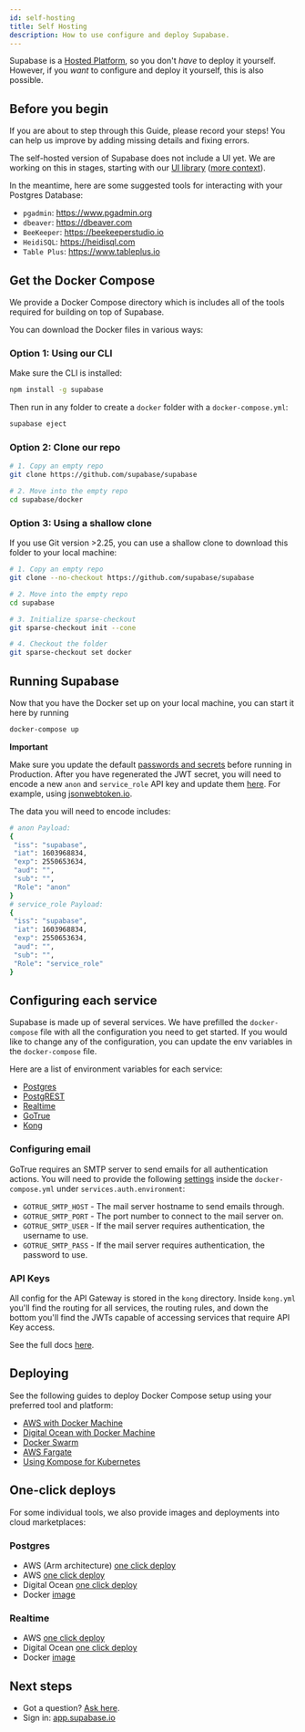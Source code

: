 ```yaml
---
id: self-hosting
title: Self Hosting
description: How to use configure and deploy Supabase.
---
```


Supabase is a [Hosted Platform](https://app.supabase.io), so you don't _have_ to deploy it yourself. 
However, if you _want_ to configure and deploy it yourself, this is also possible.

## Before you begin

If you are about to step through this Guide, please record your steps! You can help us improve by adding 
missing details and fixing errors.

The self-hosted version of Supabase does not include a UI yet. 
We are working on this in stages, starting with our [UI library](https://github.com/supabase/ui) 
([more context](https://github.com/supabase/supabase/discussions/1001#discussioncomment-558696)).

In the meantime, here are some suggested tools for interacting with your Postgres Database:

- `pgadmin`: https://www.pgadmin.org 
- `dbeaver`: https://dbeaver.com 
- `BeeKeeper`: https://beekeeperstudio.io
- `HeidiSQL`: https://heidisql.com
- `Table Plus`: https://www.tableplus.io

## Get the Docker Compose

We provide a Docker Compose directory which is includes all of the tools required for building on top of Supabase. 

You can download the Docker files in various ways:

### Option 1: Using our CLI 

Make sure the CLI is installed:

```bash
npm install -g supabase
```

Then run in any folder to create a `docker` folder with a `docker-compose.yml`:

```bash
supabase eject
```

### Option 2: Clone our repo

```bash
# 1. Copy an empty repo
git clone https://github.com/supabase/supabase

# 2. Move into the empty repo
cd supabase/docker
```

### Option 3: Using a shallow clone

If you use Git version >2.25, you can use a shallow clone to download this folder to your local machine:

```bash
# 1. Copy an empty repo
git clone --no-checkout https://github.com/supabase/supabase

# 2. Move into the empty repo
cd supabase

# 3. Initialize sparse-checkout
git sparse-checkout init --cone

# 4. Checkout the folder
git sparse-checkout set docker
```

## Running Supabase

Now that you have the Docker set up on your local machine, you can start it here by running 

```bash
docker-compose up
```

**Important** 

Make sure you update the default [passwords and secrets](https://github.com/supabase/supabase/blob/master/docker/.env) 
before running in Production.
After you have regenerated the JWT secret, you will need to encode a new `anon` and `service_role` API key and update 
them [here](https://github.com/supabase/supabase/blob/9131e670f2679b9305a67f54c15bdab17b2cfd5a/docker/dockerfiles/kong/kong.yml#L42). For example, using [jsonwebtoken.io](https://www.jsonwebtoken.io/).

The data you will need to encode includes:

```bash
# anon Payload:
{
 "iss": "supabase",
 "iat": 1603968834,
 "exp": 2550653634,
 "aud": "",
 "sub": "",
 "Role": "anon"
}
# service_role Payload:
{
 "iss": "supabase",
 "iat": 1603968834,
 "exp": 2550653634,
 "aud": "",
 "sub": "",
 "Role": "service_role"
}
```
 

## Configuring each service

Supabase is made up of several services. We have prefilled the `docker-compose` file with all the configuration you need to get started. 
If you would like to change any of the configuration, you can update the env variables in the `docker-compose` file.

Here are a list of environment variables for each service:

- [Postgres](https://hub.docker.com/_/postgres/)
- [PostgREST](https://postgrest.org/en/v7.0.0/configuration.html)
- [Realtime](https://github.com/supabase/realtime#server-set-up)
- [GoTrue](https://github.com/supabase/gotrue)
- [Kong](https://docs.konghq.com/install/docker/)

### Configuring email 

GoTrue requires an SMTP server to send emails for all authentication actions. 
You will need to provide the following [settings](https://github.com/supabase/gotrue#e-mail) inside the `docker-compose.yml` under `services.auth.environment`:

- `GOTRUE_SMTP_HOST` - The mail server hostname to send emails through.
- `GOTRUE_SMTP_PORT` - The port number to connect to the mail server on.
- `GOTRUE_SMTP_USER` - If the mail server requires authentication, the username to use.
- `GOTRUE_SMTP_PASS` - If the mail server requires authentication, the password to use.

### API Keys 

All config for the API Gateway is stored in the `kong` directory. Inside `kong.yml` you'll find the routing for all services, the routing rules, 
and down the bottom you'll find the JWTs capable of accessing services that require API Key access.

See the full docs [here](https://docs.konghq.com/hub/kong-inc/key-auth/).


## Deploying

See the following guides to deploy Docker Compose setup using your preferred tool and platform: 

- [AWS with Docker Machine](https://docs.docker.com/machine/get-started-cloud/#amazon-web-services-aws)
- [Digital Ocean with Docker Machine](https://docs.docker.com/machine/get-started-cloud/#digitalocean)
- [Docker Swarm](https://docs.docker.com/engine/swarm/stack-deploy/)
- [AWS Fargate](https://aws.amazon.com/blogs/containers/deploy-applications-on-amazon-ecs-using-docker-compose/)
- [Using Kompose for Kubernetes](https://kubernetes.io/docs/tasks/configure-pod-container/translate-compose-kubernetes/)

## One-click deploys 

For some individual tools, we also provide images and deployments into cloud marketplaces:

### Postgres

- AWS (Arm architecture) [one click deploy](https://aws.amazon.com/marketplace/pp/B08V22HK26?qid=1617156168590&sr=0-3)
- AWS [one click deploy](https://aws.amazon.com/marketplace/pp/B08915TCJ2)
- Digital Ocean [one click deploy](https://marketplace.digitalocean.com/apps/supabase-postgres)
- Docker [image](https://hub.docker.com/r/supabase/postgres)

### Realtime

- AWS [one click deploy](https://aws.amazon.com/marketplace/pp/B089N4FH7N?qid=1617156168590&sr=0-2)
- Digital Ocean [one click deploy](https://marketplace.digitalocean.com/apps/supabase-realtime)
- Docker [image](https://hub.docker.com/r/supabase/postgres)

## Next steps

- Got a question? [Ask here](https://github.com/supabase/supabase/discussions).
- Sign in: [app.supabase.io](https://app.supabase.io)
